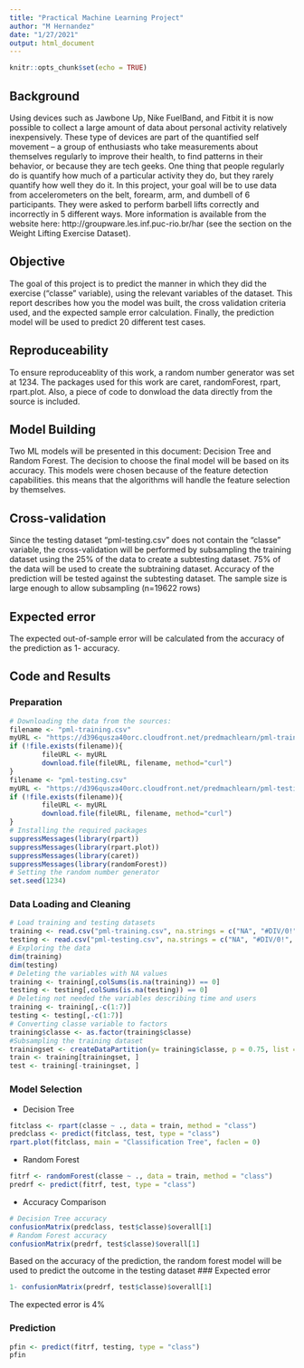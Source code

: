 ```yaml
---
title: "Practical Machine Learning Project"
author: "M Hernandez"
date: "1/27/2021"
output: html_document
---
```


```r
knitr::opts_chunk$set(echo = TRUE)
```

## Background
Using devices such as Jawbone Up, Nike FuelBand, and Fitbit it is now possible to collect a large amount of data about personal activity relatively inexpensively. These type of devices are part of the quantified self movement – a group of enthusiasts who take measurements about themselves regularly to improve their health, to find patterns in their behavior, or because they are tech geeks. One thing that people regularly do is quantify how much of a particular activity they do, but they rarely quantify how well they do it. In this project, your goal will be to use data from accelerometers on the belt, forearm, arm, and dumbell of 6 participants. They were asked to perform barbell lifts correctly and incorrectly in 5 different ways. More information is available from the website here: http://groupware.les.inf.puc-rio.br/har (see the section on the Weight Lifting Exercise Dataset).

## Objective
The goal of this project is to predict the manner in which they did the exercise (“classe” variable), using the relevant variables of the dataset. This report describes how you the model was built, the cross validation criteria used, and the expected sample error calculation. Finally, the prediction model will be used to predict 20 different test cases.

## Reproduceability
To ensure reproduceablity of this work, a random number generator was set at 1234. The packages used for this work are caret, randomForest, rpart, rpart.plot. Also, a piece of code to donwload the data directly from the source is included.

## Model Building
Two ML models will be presented in this document: Decision Tree and Random Forest. The decision to choose the final model will be based on its accuracy. This models were chosen because of the feature detection capabilities. this means that the algorithms will handle the feature selection by themselves.

## Cross-validation
Since the testing dataset "pml-testing.csv" does not contain the "classe" variable, the cross-validation will be performed by subsampling the training dataset using the 25% of the data to create a subtesting dataset. 75% of the data will be used to create the subtraining dataset. Accuracy of the prediction will be tested against the subtesting dataset. The sample size is large enough to allow subsampling (n=19622 rows)

## Expected error
The expected out-of-sample error will be calculated from the accuracy of the prediction as 1- accuracy.

## Code and Results
### Preparation

```r
# Downloading the data from the sources:
filename <- "pml-training.csv"
myURL <- "https://d396qusza40orc.cloudfront.net/predmachlearn/pml-training.csv"
if (!file.exists(filename)){
        fileURL <- myURL
        download.file(fileURL, filename, method="curl")
}  
filename <- "pml-testing.csv"
myURL <- "https://d396qusza40orc.cloudfront.net/predmachlearn/pml-testing.csv"
if (!file.exists(filename)){
        fileURL <- myURL
        download.file(fileURL, filename, method="curl")
}
# Installing the required packages
suppressMessages(library(rpart))
suppressMessages(library(rpart.plot))
suppressMessages(library(caret))
suppressMessages(library(randomForest))
# Setting the random number generator
set.seed(1234)
```

### Data Loading and Cleaning 
``` r
# Load training and testing datasets
training <- read.csv("pml-training.csv", na.strings = c("NA", "#DIV/0!", ""))
testing <- read.csv("pml-testing.csv", na.strings = c("NA", "#DIV/0!", ""))
# Exploring the data
dim(training)
dim(testing)
# Deleting the variables with NA values
training <- training[,colSums(is.na(training)) == 0]
testing <- testing[,colSums(is.na(testing)) == 0]
# Deleting not needed the variables describing time and users
training <- training[,-c(1:7)]
testing <- testing[,-c(1:7)]
# Converting classe variable to factors
training$classe <- as.factor(training$classe)
#Subsampling the training dataset
trainingset <- createDataPartition(y= training$classe, p = 0.75, list = FALSE)
train <- training[trainingset, ]
test <- training[-trainingset, ]
```
### Model Selection
* Decision Tree
``` r
fitclass <- rpart(classe ~ ., data = train, method = "class")
predclass <- predict(fitclass, test, type = "class")
rpart.plot(fitclass, main = "Classification Tree", faclen = 0)
```

* Random Forest
``` r
fitrf <- randomForest(classe ~ ., data = train, method = "class")
predrf <- predict(fitrf, test, type = "class")
```
* Accuracy Comparison
``` r
# Decision Tree accuracy
confusionMatrix(predclass, test$classe)$overall[1]
# Random Forest accuracy
confusionMatrix(predrf, test$classe)$overall[1]
```
Based on the accuracy of the prediction, the random forest model will be used to predict the outcome in the testing dataset
### Expected error
``` r
1- confusionMatrix(predrf, test$classe)$overall[1]
```
The expected error is 4%

### Prediction
``` r
pfin <- predict(fitrf, testing, type = "class")
pfin
```